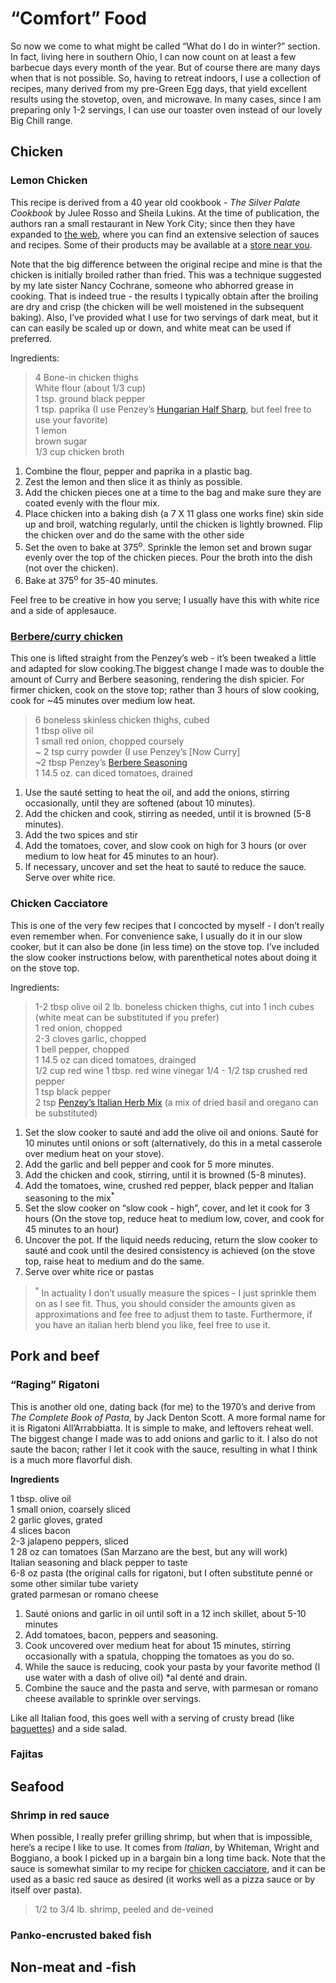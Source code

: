 # "Comfort" Food {#comfort}

So now we come to what might be called "What do I do in winter?" section.  In fact, living here in southern Ohio, I can now count on at least a few barbecue days every month of the year.  But of course there are many days when that is not possible.  So, having to retreat indoors, I use a collection of recipes, many derived from my pre-Green Egg days, that yield excellent results using the stovetop, oven, and microwave.  In many cases, since I am preparing only 1-2 servings, I can use our toaster oven instead of our lovely Big Chill range.

## Chicken 

### Lemon Chicken

This recipe is derived from a 40 year old cookbook - *The Silver Palate Cookbook* by Julee Rosso and Sheila Lukins.  At the time of publication, the authors ran a small restaurant in New York City; since then they have expanded to [the web](https://www.silverpalate.com/), where you can find an extensive selection of sauces and recipes.  Some of their products may be available at a [store near you](https://www.silverpalate.com/stores).

Note that the big difference between the original recipe and mine is that the chicken is initially broiled rather than fried.  This was a technique suggested by my late sister Nancy Cochrane, someone who abhorred grease in cooking.  That is indeed true - the results I typically obtain after the broiling are dry and crisp (the chicken will be well moistened in the subsequent baking).  Also, I've provided what I use for two servings of dark meat, but it can can easily be scaled up or down, and white meat can be used if preferred.

Ingredients:

> 4 Bone-in chicken thighs  
> White flour (about 1/3 cup)  
> 1 tsp. ground black pepper  
> 1 tsp. paprika (I use Penzey's [Hungarian Half Sharp](https://www.penzeys.com/online-catalog/hungarian-style-half-sharp-paprika/c-24/p-1147/pd-s), but feel free to use your favorite)  
> 1 lemon  
> brown sugar  
> 1/3 cup chicken broth  

1.  Combine the flour, pepper and paprika in a plastic bag.
2.  Zest the lemon and then slice it as thinly as possible.  
2.  Add the chicken pieces one at a time to the bag and make sure they are coated evenly with the flour mix.
3.  Place chicken into a baking dish (a 7 X 11 glass one works fine) skin side up and broil, watching regularly, until the chicken is lightly browned.  Flip the chicken over and do the same with the other side
4.  Set the oven to bake at 375^o^.  Sprinkle the lemon set and brown sugar evenly over the top of the chicken pieces.  Pour the broth into the dish (not over the chicken).
5.  Bake at 375^o^ for 35-40 minutes.

Feel free to be creative in how you serve; I usually have this with white rice and a side of applesauce. 

### [Berbere/curry chicken](https://www.penzeys.com/shop/recipes/berbere-chicken-and-rice/)

This one is lifted straight from the Penzey's web - it's been tweaked a little and adapted for slow cooking.The biggest change I made was to double the amount of Curry and Berbere seasoning, rendering the dish spicier.  For firmer chicken, cook on the stove top; rather than 3 hours of slow cooking, cook for ~45 minutes over medium low heat.

> 6 boneless skinless chicken thighs, cubed  
> 1 tbsp olive oil  
> 1 small red onion, chopped coursely  
> ~ 2 tsp curry powder (I use Penzey's [Now Curry]  
> ~2 tbsp Penzey's [Berbere Seasoning](https://www.penzeys.com/online-catalog/berbere-seasoning-blend/c-24/p-155/pd-s)    
> 1 14.5 oz. can diced tomatoes, drained  

1.  Use the sauté  setting to heat the oil, and add the onions, stirring occasionally, until they are softened (about 10 minutes).  
2.  Add the chicken and cook, stirring as needed, until it is browned (5-8 minutes).  
3.  Add the two spices and stir
4.  Add the tomatoes, cover, and slow cook on high for 3 hours (or over medium to low heat for 45 minutes to an hour).
5.  If necessary, uncover and set the heat to sauté to reduce the sauce.  Serve over white rice.

### Chicken Cacciatore {#cacciatore}

This is one of the very few recipes that I concocted by myself - I don't really even remember when.  For convenience sake, I usually do it in our slow cooker, but it can also be done (in less time) on the stove top.  I've included the slow cooker instructions below, with parenthetical notes about doing it on the stove top.

Ingredients:  

> 1-2 tbsp olive oil
> 2 lb. boneless chicken thighs, cut into 1 inch cubes (white meat can be substituted if you prefer)  
> 1 red onion, chopped  
> 2-3 cloves garlic, chopped  
> 1 bell pepper, chopped  
> 1 14.5 oz can diced tomatoes, drainged  
> 1/2 cup red wine
> 1 tbsp. red wine vinegar
> 1/4 - 1/2 tsp crushed red pepper  
> 1 tsp black pepper  
> 2 tsp [Penzey's Italian Herb Mix](https://www.penzeys.com/online-catalog/italian-herb-mix/c-24/p-183/pd-s) (a mix of dried basil and oregano can be substituted)  

1.  Set the slow cooker to sauté and add the olive oil and onions.  Sauté for 10 minutes until onions or soft (alternatively, do this in a metal casserole over medium heat on your stove).  
2.  Add the garlic and bell pepper and cook for 5 more minutes.
3.  Add the chicken and cook, stirring, until it is browned (5-8 minutes).  
4.  Add the tomatoes, wine, crushed red pepper, black pepper and Italian seasoning to the mix<sup>*</sup>
5.  Set the slow cooker on "slow cook - high", cover, and let it cook for 3 hours (On the stove top, reduce heat to medium low, cover, and cook for 45 minutes to an hour)
6.  Uncover the pot.  If the liquid needs reducing, return the slow cooker to sauté and cook until the desired consistency is achieved (on the stove top, raise heat to medium and do the same.
7.  Serve over white rice or pastas

> <sup>*</sup> In actuality I don't usually measure the spices - I just sprinkle them on as I see fit.  Thus, you should consider the amounts given as approximations and fee free to adjust them to taste.  Furthermore, if you have an italian herb blend you like, feel free to use it.

## Pork and beef {#comeat}

### "Raging" Rigatoni

This is another old one, dating back (for me) to the 1970's and derive from *The Complete Book of Pasta*, by Jack Denton Scott.  A more formal name for it is Rigatoni All'Arrabbiatta.  It is simple to make, and leftovers reheat well. The biggest change I made was to add onions and garlic to it. I also do not saute the bacon; rather I let it cook with the sauce, resulting in what I think is a much more flavorful dish.

**Ingredients**

1 tbsp. olive oil  
1 small onion, coarsely sliced  
2 garlic gloves, grated  
4 slices bacon  
2-3 jalapeno peppers, sliced  
1 28 oz can tomatoes (San Marzano are the best, but any will work)  
Italian seasoning and black pepper to taste  
6-8 oz pasta (the original calls for rigatoni, but I often substitute penné or some other similar tube variety  
grated parmesan or romano cheese

1.  Sauté onions and garlic in oil until soft in a 12 inch skillet, about 5-10 minutes
2.  Add tomatoes, bacon, peppers and seasoning.
3.  Cook uncovered over medium heat for about 15 minutes, stirring occasionally with a spatula, chopping the tomatoes as you do so.
4.  While the sauce is reducing, cook your pasta by your favorite method (I use water with a dash of olive oil) *al denté and drain.
5.  Combine the sauce and the pasta and serve, with parmesan or romano cheese available to sprinkle over servings.  

Like all Italian food, this goes well with a serving of crusty bread (like [baguettes](#baguettes)) and a side salad.

### Fajitas {#fajitas}

## Seafood {#coseafood} 

### Shrimp in red sauce

When possible, I really prefer grilling shrimp, but when that is impossible, here's a recipe I like to use. It comes from *Italian*, by Whiteman, Wright and Boggiano, a book I picked up in a bargain bin a long time back.  Note that the sauce is somewhat similar to my recipe for [chicken cacciatore](#cacciatore), and it can be used as a basic red sauce as desired (it works well as a pizza sauce or by itself over pasta).

> 1/2 to 3/4 lb. shrimp, peeled and de-veined

### Panko-encrusted baked fish

## Non-meat and -fish {#conomeat} 

